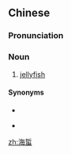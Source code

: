 ==Chinese==
{{zh-forms}}

===Pronunciation===
{{zh-pron
|m=hǎizhé
|c=hoi2 zit3
|cat=n
}}

===Noun===
{{zh-noun}}

# [[jellyfish]] {{zh-mw|隻|條}}

====Synonyms====
* {{zh-l|水母}}
* {{qualifier|Min Nan}} {{zh-l|海䖳|hái-thē}}

{{zh-cat|Cnidarians}}

[[zh:海蜇]]